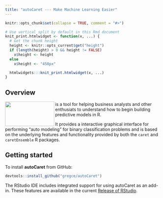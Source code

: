 ```yaml
---
title: "autoCaret --- Make Machine Learning Easier"
---
```


```r
knitr::opts_chunk$set(collapse = TRUE, comment = "#>")

# Use vertical split by default in this Rmd document
knit_print.htmlwidget <- function(x, ...) {
  # Get the chunk height
  height <- knitr::opts_current$get("height")
  if (length(height) > 0 && height != FALSE)
    x$height <- height
  else
    x$height <- "450px"

  htmlwidgets:::knit_print.htmlwidget(x, ...)
}
```



## Overview

<img src="images/autoCaretlogo.png" id="overview-image" width=160 height=80 align="left"/>

is a tool for helping business analysts and other enthusiats to understand how to begin building predictive models in R.

It provides a interactive graphical interface for performing "auto modeling" for binary classification problems and is based on the underlying features and functionality provided by both the `caret` and `caretEnsemble` R packages. 

## Getting started

To install **autoCaret** from GitHub:

```r
devtools::install_github("gregce/autoCaret")
```

The RStudio IDE includes integrated support for using autoCaret as an add-in. These features are available in the current [Release of RStudio](https://www.rstudio.com/products/rstudio/download/).
